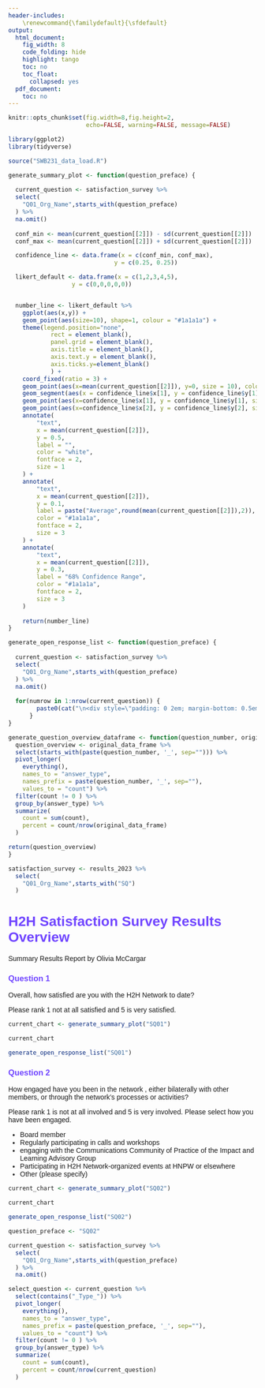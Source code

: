 ```yaml
---
header-includes:
    \renewcommand{\familydefault}{\sfdefault}
output:
  html_document:
    fig_width: 8
    code_folding: hide
    highlight: tango
    toc: no
    toc_float:
      collapsed: yes
  pdf_document:
    toc: no
---
```


```r
knitr::opts_chunk$set(fig.width=8,fig.height=2,      
                      echo=FALSE, warning=FALSE, message=FALSE)

```

```r
library(ggplot2)
library(tidyverse)

source("SWB231_data_load.R")

generate_summary_plot <- function(question_preface) {
  
  current_question <- satisfaction_survey %>%
  select(
    "Q01_Org_Name",starts_with(question_preface)
  ) %>% 
  na.omit()
  
  conf_min <- mean(current_question[[2]]) - sd(current_question[[2]])
  conf_max <- mean(current_question[[2]]) + sd(current_question[[2]])

  confidence_line <- data.frame(x = c(conf_min, conf_max),
                              y = c(0.25, 0.25))

  likert_default <- data.frame(x = c(1,2,3,4,5),
                  y = c(0,0,0,0,0))


  number_line <- likert_default %>% 
    ggplot(aes(x,y)) +
    geom_point(aes(size=10), shape=1, colour = "#1a1a1a") +
    theme(legend.position="none", 
            rect = element_blank(),
            panel.grid = element_blank(),
            axis.title = element_blank(),
            axis.text.y = element_blank(),
            axis.ticks.y=element_blank()
            ) +
    coord_fixed(ratio = 3) +
    geom_point(aes(x=mean(current_question[[2]]), y=0, size = 10), colour="#7045ff") +
    geom_segment(aes(x = confidence_line$x[1], y = confidence_line$y[1], xend = confidence_line$x[2], yend = confidence_line$y[2]), colour="#7045ff") +
    geom_point(aes(x=confidence_line$x[1], y = confidence_line$y[1], size = 10), shape = "|", colour="#7045ff") +
    geom_point(aes(x=confidence_line$x[2], y = confidence_line$y[2], size = 10), shape = "|", colour="#7045ff") +
    annotate(
        "text", 
        x = mean(current_question[[2]]), 
        y = 0.5, 
        label = "",
        color = "white",
        fontface = 2,
        size = 1
    ) +
    annotate(
        "text", 
        x = mean(current_question[[2]]), 
        y = 0.1, 
        label = paste("Average",round(mean(current_question[[2]]),2)),
        color = "#1a1a1a",
        fontface = 2,
        size = 3
    ) +
    annotate(
        "text", 
        x = mean(current_question[[2]]), 
        y = 0.3, 
        label = "68% Confidence Range",
        color = "#1a1a1a",
        fontface = 2,
        size = 3
    )
  
    return(number_line)
}

generate_open_response_list <- function(question_preface) {
  
  current_question <- satisfaction_survey %>%
  select(
    "Q01_Org_Name",starts_with(question_preface)
  ) %>% 
  na.omit()
  
  for(numrow in 1:nrow(current_question)) {
        paste0(cat("\n<div style=\"padding: 0 2em; margin-bottom: 0.5em;\"><div style=\"font-size: 90%; border-bottom: 1px solid #e0e0e0; border-color: #e0e0e0;\">\n<span style=\"color: #7045ff;\">",current_question[[numrow,1]],"</span>\n\n<span style=\"color: #1a1a1a;\">Score:", current_question[[numrow,2]],"</span>","\n<div style=\"padding: 1em;\">", current_question[[numrow,length(current_question)]],"</div>\n</div></div>"), sep = "\n\n\n\n")
      }
}

generate_question_overview_dataframe <- function(question_number, original_data_frame) {
  question_overview <- original_data_frame %>%
  select(starts_with(paste(question_number, '_', sep=""))) %>%
  pivot_longer(
    everything(), 
    names_to = "answer_type", 
    names_prefix = paste(question_number, '_', sep=""),
    values_to = "count") %>%
  filter(count != 0 ) %>%
  group_by(answer_type) %>%
  summarize(
    count = sum(count),
    percent = count/nrow(original_data_frame)
  )

return(question_overview)
}

satisfaction_survey <- results_2023 %>%
  select(
    "Q01_Org_Name",starts_with("SQ")
  )

```
<style>
body {
color: #1a1a1a;
font-family: Calibre, Arial, sans-serif;
}
h1, h2, h3 {
color: #7045ff;
}
</style>

# H2H Satisfaction Survey Results Overview
Summary Results Report by Olivia McCargar


### Question 1

Overall, how satisfied are you with the H2H Network to date?

Please rank 1 not at all satisfied and 5 is very satisfied.

```r

current_chart <- generate_summary_plot("SQ01")

current_chart

generate_open_response_list("SQ01")


```

### Question 2

How engaged have you been in the network , either bilaterally with other members, or through the network’s processes or activities?

Please rank 1 is not at all involved and 5 is very involved. Please select how you have been engaged.

- Board member  
- Regularly participating in calls and workshops 
- engaging with the Communications Community of Practice of the Impact and Learning Advisory Group  
- Participating in H2H Network-organized events at HNPW or elsewhere 
- Other (please specify) 


```r

current_chart <- generate_summary_plot("SQ02")

current_chart

generate_open_response_list("SQ02")

question_preface <- "SQ02"

current_question <- satisfaction_survey %>%
  select(
    "Q01_Org_Name",starts_with(question_preface)
  ) %>% 
  na.omit()

select_question <- current_question %>%
  select(contains("_Type_")) %>%
  pivot_longer(
    everything(), 
    names_to = "answer_type", 
    names_prefix = paste(question_preface, '_', sep=""),
    values_to = "count") %>%
  filter(count != 0 ) %>%
  group_by(answer_type) %>%
  summarize(
    count = sum(count),
    percent = count/nrow(current_question)
  )
  


```
